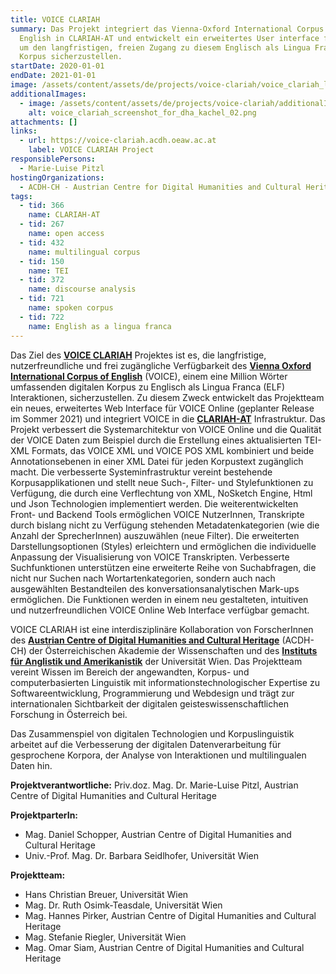 ```yaml
---
title: VOICE CLARIAH
summary: Das Projekt integriert das Vienna-Oxford International Corpus of
  English in CLARIAH-AT und entwickelt ein erweitertes User interface für VOICE,
  um den langfristigen, freien Zugang zu diesem Englisch als Lingua Franca (ELF)
  Korpus sicherzustellen.
startDate: 2020-01-01
endDate: 2021-01-01
image: /assets/content/assets/de/projects/voice-clariah/voice_clariah_logo_final_04022021_2.png
additionalImages:
  - image: /assets/content/assets/de/projects/voice-clariah/additionalImages/voice_clariah_screenshot_for_dha_kachel_02.png
    alt: voice_clariah_screenshot_for_dha_kachel_02.png
attachments: []
links:
  - url: https://voice-clariah.acdh.oeaw.ac.at
    label: VOICE CLARIAH Project
responsiblePersons:
  - Marie-Luise Pitzl
hostingOrganizations:
  - ACDH-CH - Austrian Centre for Digital Humanities and Cultural Heritage
tags:
  - tid: 366
    name: CLARIAH-AT
  - tid: 267
    name: open access
  - tid: 432
    name: multilingual corpus
  - tid: 150
    name: TEI
  - tid: 372
    name: discourse analysis
  - tid: 721
    name: spoken corpus
  - tid: 722
    name: English as a lingua franca
---
```

Das Ziel des [**VOICE CLARIAH**](http://ttps://www.oeaw.ac.at/acdh/projects/voice-clariah) Projektes ist es, die langfristige, nutzerfreundliche und frei zugängliche Verfügbarkeit des [**Vienna Oxford International Corpus of English**](https://voice.acdh.oeaw.ac.at/index.xql) (VOICE), einem eine Million Wörter umfassenden digitalen Korpus zu Englisch als Lingua Franca (ELF) Interaktionen, sicherzustellen. Zu diesem Zweck entwickelt das Projektteam ein neues, erweitertes Web Interface für VOICE Online (geplanter Release im Sommer 2021) und integriert VOICE in die [**CLARIAH-AT**](https://digital-humanities.at/de/dha/clariah-at) Infrastruktur. Das Projekt verbessert die Systemarchitektur von VOICE Online und die Qualität der VOICE Daten zum Beispiel durch die Erstellung eines aktualisierten TEI-XML Formats, das VOICE XML und VOICE POS XML kombiniert und beide Annotationsebenen in einer XML Datei für jeden Korpustext zugänglich macht. Die verbesserte Systeminfrastruktur vereint bestehende Korpusapplikationen und stellt neue Such-, Filter- und Stylefunktionen zu Verfügung, die durch eine Verflechtung von XML, NoSketch Engine, Html und Json Technologien implementiert werden. Die weiterentwickelten Front- und Backend Tools ermöglichen VOICE NutzerInnen, Transkripte durch bislang nicht zu Verfügung stehenden Metadatenkategorien (wie die Anzahl der SprecherInnen) auszuwählen (neue Filter). Die erweiterten Darstellungsoptionen (Styles) erleichtern und ermöglichen die individuelle Anpassung der Visualisierung von VOICE Transkripten. Verbesserte Suchfunktionen unterstützen eine erweiterte Reihe von Suchabfragen, die nicht nur Suchen nach Wortartenkategorien, sondern auch nach ausgewählten Bestandteilen des konversationsanalytischen Mark-ups ermöglichen. Die Funktionen werden in einem neu gestalteten, intuitiven und nutzerfreundlichen VOICE Online Web Interface verfügbar gemacht.

VOICE CLARIAH ist eine interdisziplinäre Kollaboration von ForscherInnen des [**Austrian Centre of Digital Humanities and Cultural Heritage**](https://www.oeaw.ac.at/acdh/) (ACDH-CH) der Österreichischen Akademie der Wissenschaften und des [**Instituts für Anglistik und Amerikanistik**](https://anglistik.univie.ac.at/research/research-projects/) der Universität Wien. Das Projektteam vereint Wissen im Bereich der angewandten, Korpus- und computerbasierten Linguistik mit informationstechnologischer Expertise zu Softwareentwicklung, Programmierung und Webdesign und trägt zur internationalen Sichtbarkeit der digitalen geisteswissenschaftlichen Forschung in Österreich bei.

Das Zusammenspiel von digitalen Technologien und Korpuslinguistik arbeitet auf die Verbesserung der digitalen Datenverarbeitung für gesprochene Korpora, der Analyse von Interaktionen und multilingualen Daten hin.

**Projektverantwortliche:** Priv.doz. Mag. Dr. Marie-Luise Pitzl, Austrian Centre of Digital Humanities and Cultural Heritage

**ProjektparterIn:**

*   Mag. Daniel Schopper, Austrian Centre of Digital Humanities and Cultural Heritage
*   Univ.-Prof. Mag. Dr. Barbara Seidlhofer, Universität Wien

**Projektteam:**

*   Hans Christian Breuer, Universität Wien
*   Mag. Dr. Ruth Osimk-Teasdale, Universität Wien
*   Mag. Hannes Pirker, Austrian Centre of Digital Humanities and Cultural Heritage
*   Mag. Stefanie Riegler, Universität Wien
*   Mag. Omar Siam, Austrian Centre of Digital Humanities and Cultural Heritage
